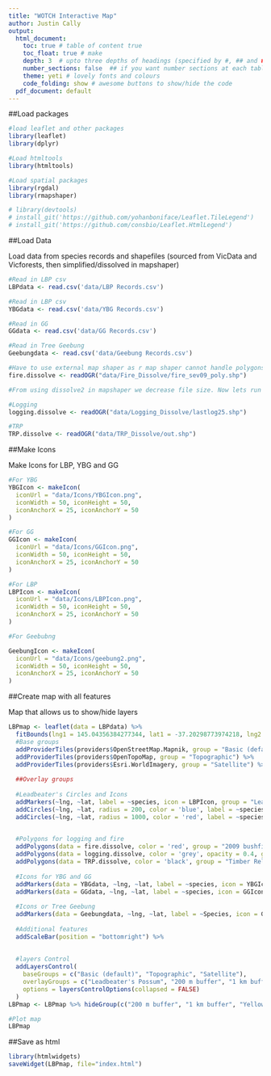 ```yaml
---
title: "WOTCH Interactive Map"
author: Justin Cally
output:
  html_document:
    toc: true # table of content true
    toc_float: true # make 
    depth: 3  # upto three depths of headings (specified by #, ## and ###)
    number_sections: false  ## if you want number sections at each table header
    theme: yeti # lovely fonts and colours
    code_folding: show # awesome buttons to show/hide the code
  pdf_document: default
---
```



##Load packages

```r
#load leaflet and other packages
library(leaflet)
library(dplyr)

#Load htmltools
library(htmltools)

#Load spatial packages
library(rgdal)
library(rmapshaper)

# library(devtools)
# install_git('https://github.com/yohanboniface/Leaflet.TileLegend')
# install_git('https://github.com/consbio/Leaflet.HtmlLegend')
```

##Load Data

Load data from species records and shapefiles (sourced from VicData and Vicforests, then simplified/dissolved in mapshaper)

```r
#Read in LBP csv
LBPdata <- read.csv('data/LBP Records.csv')

#Read in LBP csv
YBGdata <- read.csv('data/YBG Records.csv')

#Read in GG
GGdata <- read.csv('data/GG Records.csv')

#Read in Tree Geebung
Geebungdata <- read.csv('data/Geebung Records.csv')

#Have to use external map shaper as r map shaper cannot handle polygons?
fire.dissolve <- readOGR("data/Fire_Dissolve/fire_sev09_poly.shp")

#From using dissolve2 in mapshaper we decrease file size. Now lets run this for all of our polygons 

#Logging
logging.dissolve <- readOGR("data/Logging_Dissolve/lastlog25.shp")

#TRP
TRP.dissolve <- readOGR("data/TRP_Dissolve/out.shp")
```

##Make Icons

Make Icons for LBP, YBG and GG
```r
#For YBG
YBGIcon <- makeIcon(
  iconUrl = "data/Icons/YBGIcon.png",
  iconWidth = 50, iconHeight = 50,
  iconAnchorX = 25, iconAnchorY = 50
)

#For GG
GGIcon <- makeIcon(
  iconUrl = "data/Icons/GGIcon.png",
  iconWidth = 50, iconHeight = 50,
  iconAnchorX = 25, iconAnchorY = 50
)

#For LBP
LBPIcon <- makeIcon(
  iconUrl = "data/Icons/LBPIcon.png",
  iconWidth = 50, iconHeight = 50,
  iconAnchorX = 25, iconAnchorY = 50
)

#For Geebubng 

GeebungIcon <- makeIcon(
  iconUrl = "data/Icons/geebung2.png",
  iconWidth = 50, iconHeight = 50,
  iconAnchorX = 25, iconAnchorY = 50
)

```




##Create map with all features

Map that allows us to show/hide layers

```r

LBPmap <- leaflet(data = LBPdata) %>% 
  fitBounds(lng1 = 145.04356384277344, lat1 = -37.20298773974218, lng2 = 146.48483276367188, lat2 = -38.132396186022945) %>%
  #Base groups
  addProviderTiles(providers$OpenStreetMap.Mapnik, group = "Basic (default)") %>%
  addProviderTiles(providers$OpenTopoMap, group = "Topographic") %>%
  addProviderTiles(providers$Esri.WorldImagery, group = "Satellite") %>%
  
  ##Overlay groups
  
  #Leadbeater's Circles and Icons
  addMarkers(~lng, ~lat, label = ~species, icon = LBPIcon, group = "Leadbeater's Possum") %>%
  addCircles(~lng, ~lat, radius = 200, color = 'blue', label = ~species, group = "200 m buffer") %>%
  addCircles(~lng, ~lat, radius = 1000, color = 'red', label = ~species, group = "1 km buffer") %>%

  
  #Polygons for logging and fire
  addPolygons(data = fire.dissolve, color = 'red', group = "2009 bushfires") %>%
  addPolygons(data = logging.dissolve, color = 'grey', opacity = 0.4, group = "Historic Logging") %>%
  addPolygons(data = TRP.dissolve, color = 'black', group = "Timber Release Plan 2017") %>%
  
  #Icons for YBG and GG
  addMarkers(data = YBGdata, ~lng, ~lat, label = ~species, icon = YBGIcon, group = "Yellow-bellied Glider") %>%
  addMarkers(data = GGdata, ~lng, ~lat, label = ~species, icon = GGIcon, group = "Greater Glider") %>%
  
  #Icons or Tree Geebung
  addMarkers(data = Geebungdata, ~lng, ~lat, label = ~Species, icon = GeebungIcon, group = "Tree Geebung") %>%
  
  #Additional features
  addScaleBar(position = "bottomright") %>%
  
  
  #layers Control
  addLayersControl(
    baseGroups = c("Basic (default)", "Topographic", "Satellite"),
    overlayGroups = c("Leadbeater's Possum", "200 m buffer", "1 km buffer", "Yellow-bellied Glider", "2009 bushfires", "Historic Logging", "Timber Release Plan 2017", "Greater Glider", "Tree Geebung"),
    options = layersControlOptions(collapsed = FALSE)
  )
LBPmap <- LBPmap %>% hideGroup(c("200 m buffer", "1 km buffer", "Yellow-bellied Glider", "2009 bushfires", "Historic Logging", "Timber Release Plan 2017", "Greater Glider", "Tree Geebung"))

#Plot map
LBPmap
```

##Save as html

```r
library(htmlwidgets)
saveWidget(LBPmap, file="index.html")
```



